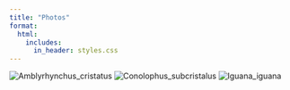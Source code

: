 ```yaml
---
title: "Photos"
format:
  html:
    includes:
      in_header: styles.css
---
```



<div class="image-grid">
  <img src="images/amblyrhynchus_cristatus.JPG" alt="Amblyrhynchus_cristatus">
  <img src="images/conolophus_subcristalus.JPG" alt="Conolophus_subcristalus">
  <img src="images/iguana_iguana.JPG" alt="Iguana_iguana">
</div>


